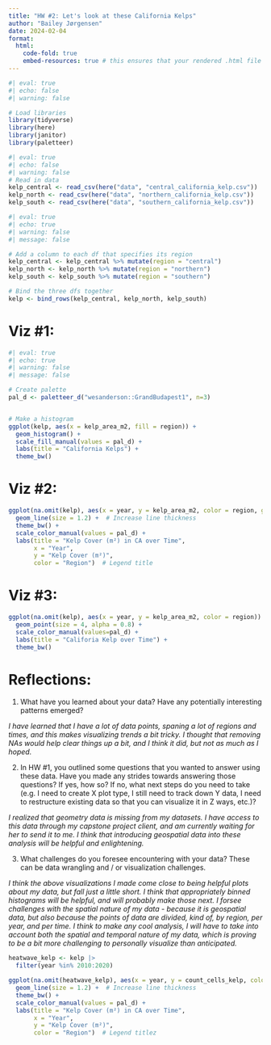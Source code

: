 ```yaml
---
title: "HW #2: Let's look at these California Kelps"
author: "Bailey Jørgensen"
date: 2024-02-04
format:
  html:
    code-fold: true
    embed-resources: true # this ensures that your rendered .html file is self-contained, so we (your instructors) can open it and view all your work
---
```


```r
#| eval: true
#| echo: false
#| warning: false

# Load libraries
library(tidyverse)
library(here)
library(janitor)
library(paletteer)
```

```r
#| eval: true
#| echo: false
#| warning: false
# Read in data
kelp_central <- read_csv(here("data", "central_california_kelp.csv"))
kelp_north <- read_csv(here("data", "northern_california_kelp.csv"))
kelp_south <- read_csv(here("data", "southern_california_kelp.csv"))
```

```r
#| eval: true
#| echo: true
#| warning: false
#| message: false

# Add a column to each df that specifies its region
kelp_central <- kelp_central %>% mutate(region = "central")
kelp_north <- kelp_north %>% mutate(region = "northern")
kelp_south <- kelp_south %>% mutate(region = "southern")

# Bind the three dfs together
kelp <- bind_rows(kelp_central, kelp_north, kelp_south)


```

# Viz #1: 

```r
#| eval: true
#| echo: true
#| warning: false
#| message: false

# Create palette 
pal_d <- paletteer_d("wesanderson::GrandBudapest1", n=3)


# Make a histogram
ggplot(kelp, aes(x = kelp_area_m2, fill = region)) +
  geom_histogram() +
  scale_fill_manual(values = pal_d) +
  labs(title = "California Kelps") +
  theme_bw()
```
# Viz #2:

```r
ggplot(na.omit(kelp), aes(x = year, y = kelp_area_m2, color = region, group = region)) +
  geom_line(size = 1.2) +  # Increase line thickness
  theme_bw() +
  scale_color_manual(values = pal_d) + 
  labs(title = "Kelp Cover (m²) in CA over Time",
       x = "Year",
       y = "Kelp Cover (m²)",
       color = "Region")  # Legend title

```
# Viz #3:

```r
ggplot(na.omit(kelp), aes(x = year, y = kelp_area_m2, color = region)) +
  geom_point(size = 4, alpha = 0.8) +
  scale_color_manual(values=pal_d) +
  labs(title = "Califoria Kelp over Time") +
  theme_bw()
```


# Reflections:
1. What have you learned about your data? Have any potentially interesting patterns emerged?

*I have learned that I have a lot of data points, spaning a lot of regions and times, and this makes visualizing trends a bit tricky. I thought that removing NAs would help clear things up a bit, and I think it did, but not as much as I hoped.*

2. In HW #1, you outlined some questions that you wanted to answer using these data. Have you made any strides towards answering those questions? If yes, how so? If no, what next steps do you need to take (e.g. I need to create X plot type, I still need to track down Y data, I need to restructure existing data so that you can visualize it in Z ways, etc.)?

*I realized that geometry data is missing from my datasets. I have access to this data through my capstone project client, and am currently waiting for her to send it to me. I think that introducing geospatial data into these analysis will be helpful and enlightening.* 

3. What challenges do you foresee encountering with your data? These can be data wrangling and / or visualization challenges.

*I think the above visualizations I made come close to being helpful plots about my data, but fall just a little short. I think that appropriately binned histograms will be helpful, and will probably make those next. I forsee challenges with the spatial nature of my data - because it is geospatial data, but also because the points of data are divided, kind of, by region, per year, and per time. I think to make any cool analysis, I will have to take into account both the spatial and temporal nature of my data, which is proving to be a bit more challenging to personally visualize than anticipated.*

```r
heatwave_kelp <- kelp |>
  filter(year %in% 2010:2020)
```

```r
ggplot(na.omit(heatwave_kelp), aes(x = year, y = count_cells_kelp, color = region, group = region)) +
  geom_line(size = 1.2) +  # Increase line thickness
  theme_bw() +
  scale_color_manual(values = pal_d) + 
  labs(title = "Kelp Cover (m²) in CA over Time",
       x = "Year",
       y = "Kelp Cover (m²)",
       color = "Region")  # Legend titlez
```




